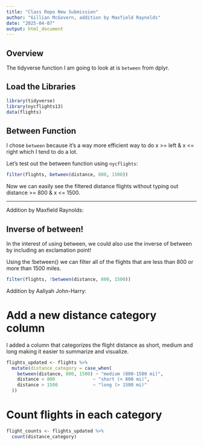 ```yaml
---
title: "Class Repo New Submission"
author: "Gillian McGovern, addition by Maxfield Raynolds"
date: "2025-04-07"
output: html_document
---
```


## Overview

The tidyverse function I am going to look at is `between` from dplyr.

## Load the Libraries

```r
library(tidyverse)
library(nycflights13)
data(flights)
```


## Between Function

I chose `between` because it's a way more efficient way to do x >= left & x <= right which I tend to do a lot.

Let's test out the between function using `nycflights`:

```r
filter(flights, between(distance, 800, 1500))
```

Now we can easily see the filtered distance flights without typing out distance >= 800 & x <= 1500.

---
Addition by Maxfield Raynolds:

## Inverse of between!

In the interest of using between, we could also use the inverse of between by including an exclamation point!

Using the !between() we can filter all of the flights that are less than 800 or more than 1500 miles.

```r
filter(flights, !between(distance, 800, 1500))
```

Addition by Aaliyah John-Harry:

# Add a new distance category column

I added a column that categorizes the flight distance as short, medium and long making it easier to summarize and visualize.

```r
flights_updated <- flights %>%
  mutate(distance_category = case_when(
    between(distance, 800, 1500) ~ "medium (800-1500 mi)",
    distance < 800              ~ "short (< 800 mi)",
    distance > 1500             ~ "long (> 1500 mi)"
  ))
```

# Count flights in each category
```r
flight_counts <- flights_updated %>%
  count(distance_category)
```